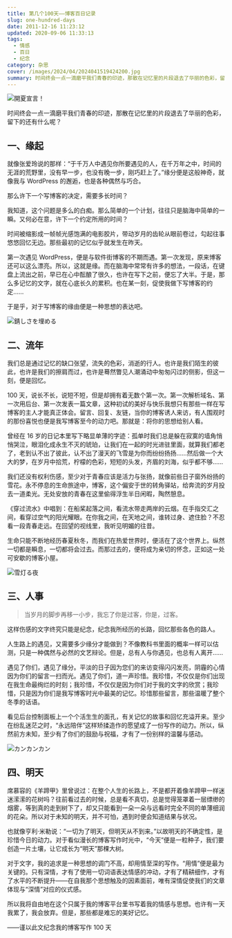 ```yaml
---
title: 第几个100天——博客百日记录
slug: one-hundred-days
date: 2011-12-16 11:23:12
updated: 2020-09-06 11:33:13
tags:
  - 情感
  - 百日
  - 纪念
category: 杂思
cover: /images/2024/04/2024041519424200.jpg
summary: 时间终会一点一滴磨平我们青春的印迹，那散在记忆里的片段退去了华丽的色彩，留下的还有什么呢？
---
```


![開夏宣言！](/images/2024/04/2024041519462300.jpg)

<MusicPlayer netease={413961275} />

时间终会一点一滴磨平我们青春的印迹，那散在记忆里的片段退去了华丽的色彩，留下的还有什么呢？

## 一、缘起

就像张爱玲说的那样：“于千万人中遇见你所要遇见的人，在千万年之中，时间的无涯的荒野里，没有早一步，也没有晚一步，刚巧赶上了。”缘分便是这般神奇，就像我与 WordPress 的邂逅，也是各种偶然与巧合。

那么许下一个写博客的决定，需要多长时间？

我知道，这个问题是多么的白痴。那么简单的一个计划，往往只是脑海中简单的一瞬。又何必在意，许下一个约定所用的时间？

时间被缩影成一帧帧光感饱满的电影胶片，带动岁月的齿轮从眼前卷过，勾起往事悠悠回忆无边。那些最初的记忆似乎就发生在昨天。

第一次遇见 WordPress，便是与软件街博客的不期而遇。第一次发现，原来博客还可以这么漂亮。所以，这就是缘。而在脑海中常常有许多的想法，一段话，在键盘上流出之前，早已在心中酝酿了很久，也许在写下之前，便忘了大半。于是，那么多记忆的文字，就在心底长久的累积。也在某一刻，促使我做下写博客的约定……

于是乎，对于写博客的缘由便是一种思想的表达吧。

![錆しさを埋める](/images/2024/04/2024041519445600.jpg)

## 二、流年

我们总是通过记忆的缺口张望，流失的色彩，消逝的行人。也许是我们陌生的彼此，也许是我们的擦肩而过，也许是蓦然瞥见人潮涌动中匆匆闪过的侧影，但这一刻，便是回忆。

100 天，说长不长，说短不短，但是却拥有着无数个第一次。第一次解析域名、第一次用后台、第一次发表一篇文章，这种初试的美好与快乐我想只有那些一样在写博客的主人才能真正体会。留言、回复、友链，当你的博客诱人来访，有人围观时的那份喜悦也便是我写博客至今的动力吧。那就是：将你的思想给别人看。

曾经在 16 岁的日记本里写下略显单薄的字迹：孤单时我们总是躲在寂寞的墙角悄悄哭泣，眼泪化成永生不灭的琥珀，让我们在一起的时光进驻里面，就算我们都老了，老到认不出了彼此，认不出了漫天的飞雪是为你而纷纷扬扬……然后做一个大大的梦，在岁月中拾荒，柠檬的色彩，短短的头发，齐眉的刘海，似乎都不够……

我们还没有权利伤感，至少对于青春应该是活力与张扬，就像前些日子窗外纷扬的雪花。永不停息的生命旅途中，博客，这个偏安于世的转角驿站，给奔流的岁月投去一道柔光。无处安放的青春在这里偷得浮生半日闲暇，陶然憩息。

《穿过流水》中唱到：在船桨起落之间，看流水带走两岸的云烟。在手指交汇之间，看穿过空气的阳光耀眼。在你我之间，在天地之间，谁转过身、遮住脸？不忍看一段青春走远。在回望的视线里，我听见明媚的往昔。

生命只能不断地经历春夏秋冬，而我们在热爱世界时，便活在了这个世界上。纵然一切都是瞬息，一切都将会过去。而那过去的，便将成为亲切的怀念，正如这一处可安歇的博客小屋。

![雪灯る夜](/images/2024/04/2024041519475300.jpg)

## 三、人事

> 当岁月的脚步再移一小步，我忘了你是过客，你是，过客。

这样伤感的文字终究只能是纪念，纪念我所经历的长路，回忆那些各色的路人。

人生路上的遇见，又需要多少缘分才能做到？不像教科书里面的概率一样可以估测，只是一种偶然与必然的文艺辩论。但是，总有人与你遇见，也总有人离开……

遇见了你们，遇见了缘分。平淡的日子因为您们的来访变得闪闪发亮，阴霾的心情因为你们的留言一扫而光。遇见了你们，道一声珍惜。我珍惜，不仅仅是你们出现在我生命最绚烂的时刻；我珍惜，不仅仅是因为你们对于我的文字的欣赏；我珍惜，只是因为你们是我写博客时光中最美的记忆。珍惜那些留言，那些温暖了整个冬季的话语。

看见后台控制面板上一个个活生生的面孔，有关记忆的故事和回忆充溢开来。至少在纷乱迷茫之时，“永远陪伴”这样矫揉造作的愿望成了一份写作的动力。所以，纵然前方未知，至少有了你们的鼓励与祝福，才有了一份别样的温馨与感动。

![カンカンカン](/images/2024/04/2024041519434100.jpg)

## 四、明天

席慕容的《羊蹄甲》里曾说过：在整个人生的长路上，不是都开着像羊蹄甲一样迷迷潆潆的花树吗？往前看过去的时候，总是看不真切，总是觉得笼罩着一层缥缈的烟雾，等到真的走到树下了，却又只能看到一朵一朵与远看时完全不同的单薄细润的花朵。所以对于未知的明天，并不可怕，遇到时便会知道结果与状况。

也就像亨利·米勒说：“一切为了明天，但明天从不到来。”以故明天的不确定性，是珍惜今日的动力。对于看似漫长的博客写作时光中，“今天”便是一粒种子，我们要创造一片土壤，让它成长为“明天”那棵大树。

对于文字，我的追求是一种思想的调门不高，却用情至深的写作。“用情”便是最为关键的。只有深情，才有了使用一切词语表达情感的冲动，才有了精耕细作，才有了水平的不断提升——在自我那个思想触及的因素面前，唯有深情促使我们的文章体现与“深情”对应的仪式感。

所以我将自由地在这个只属于我的博客平台里书写着我的情感与思想。也许有一天我累了，我会放弃。但是，那些都是难忘的美好记忆。

——谨以此文纪念我的博客写作 100 天
